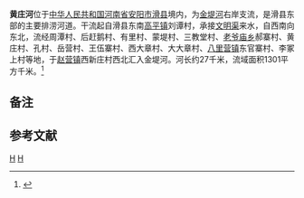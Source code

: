 '''黄庄河'''位于[[中华人民共和国|中华人民共和国]][[河南省|河南省]][[安阳市|安阳市]][[滑县|滑县]]境内，为[[金堤河|金堤河]]右岸支流，是滑县东部的主要排涝河道。干流起自滑县东南[[高平镇_(滑县)|高平镇]]刘谭村，承接[[文明渠|文明渠]]来水，自西南向东北，流经周潭村、后赶鹅村、有里村、蒙堤村、三教堂村、[[老爷庙乡|老爷庙乡]]郝寨村、黄庄村、孔村、岳营村、王伍寨村、西大章村、大大章村、[[八里营镇|八里营镇]]东官寨村、李冢上村等地，于[[赵营镇|赵营镇]]西新庄村西北汇入金堤河。河长约27千米，{{noteTag|1=此河长由[[天地图|天地图]]在线地图中量得，供参考。《中国河湖大典·黄河卷》记录为32.4千米，并称黄庄河于赵营镇小韩村以东的五爷庙汇入金堤河。通过地图、在线地图影像查询，西新庄村西北至五爷庙段实际上就是金堤河上游柳青河河段，黄庄河实际上应在西新庄村西北汇入金堤河。五爷庙处是[[贾公河|贾公河]]汇入金堤河处，有部分资料（包括天地图）将贾公河视为金堤河上游，如果以贾公河作为金堤河上游，柳青河就变成了金堤河支流，但又与《中国河湖大典·黄河卷》中“金堤河”条目描述矛盾。本文按柳青河作为金堤河上游为基准，故黄庄河应在西新庄村西北汇入金堤河。}}流域面积1301平方千米。<ref name="中国河湖大典">{{cite book zh |author=《[[中国河湖大典|中国河湖大典]]》编纂委员会 |title=《中国河湖大典·黄河卷》 |format=M |edition=1 |location=北京 |publisher=中国水利水电出版社 |date=2014年4月 |pages=321页 |id= ISBN 978-7-5170-1937-4}}</ref>

==备注==
{{noteFoot}}
==参考文献==
{{reflist}}

{{黄河}}
{{China-river-stub}}
[[Category:河南河流|H]]
[[Category:滑县|H]]